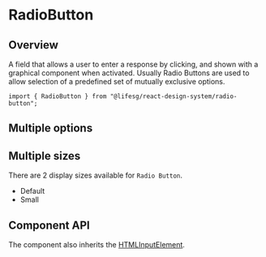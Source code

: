 
<Meta of={RadioButtonStories} />

# RadioButton

## Overview

A field that allows a user to enter a response by clicking, and shown with a
graphical component when activated. Usually Radio Buttons are used to allow
selection of a predefined set of mutually exclusive options.

```tsx
import { RadioButton } from "@lifesg/react-design-system/radio-button";
```

<Canvas of={RadioButtonStories.Default} />

## Multiple options

<Canvas of={RadioButtonStories.MultipleOptions} />

## Multiple sizes

There are 2 display sizes available for `Radio Button`.

-   Default
-   Small

<Canvas of={RadioButtonStories.MultipleSizes} />

## Component API

The component also inherits the [HTMLInputElement](https://developer.mozilla.org/en-US/docs/Web/API/HTMLInputElement).

<PropsTable />
